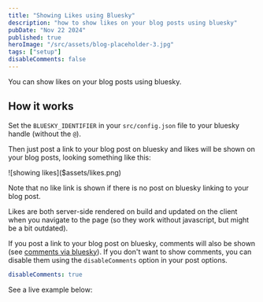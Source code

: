 ```yaml
---
title: "Showing Likes using Bluesky"
description: "how to show likes on your blog posts using bluesky"
pubDate: "Nov 22 2024"
published: true
heroImage: "/src/assets/blog-placeholder-3.jpg"
tags: ["setup"]
disableComments: false
---
```


You can show likes on your blog posts using bluesky.

## How it works

Set the `BLUESKY_IDENTIFIER` in your `src/config.json` file to your bluesky handle (without the `@`).

Then just post a link to your blog post on bluesky and likes will be shown on your blog posts, looking something like this:

<div class="max-w-md rounded-xl overflow-hidden border border-base-200 dark:border-base-800 shadow-lg not-prose">
	![showing likes]($assets/likes.png)
</div>

Note that no like link is shown if there is no post on bluesky linking to your blog post.

Likes are both server-side rendered on build and updated on the client when you navigate to the page 
(so they work without javascript, but might be a bit outdated).

If you post a link to your blog post on bluesky, comments will also be shown (see [comments via bluesky](../comments-via-bluesky)). 
If you don't want to show comments, you can disable them using the `disableComments` option in your post options.

```yml
disableComments: true
```

See a live example below: